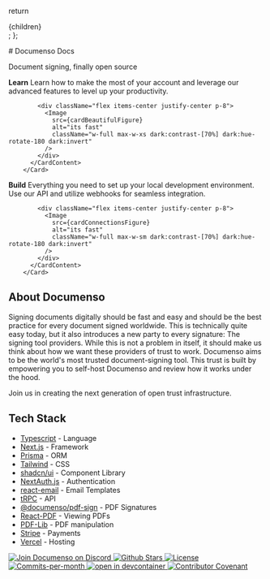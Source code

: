 

  return <div className="p-20">{children}</div>;
};

<Wrapper>

<div className="flex flex-col items-center mb-16">
  # <span className="text-center text-4xl font-bold leading-tight tracking-tight md:text-[48px] lg:text-[64px]">Documenso Docs</span>

  <span className="-mt-1 text-lg">Document signing, finally open source</span>
</div>

<div className="mt-6 grid grid-cols-2 gap-8 md:mt-8">
<Link href="/get-started">
        <Card className="col-span-2 lg:col-span-1 border border-border">
          <CardContent className="grid grid-cols-1 gap-8 p-6 max-h-[460px]">
            <span className="text-foreground/80 leading-relaxed">
              <strong className="block">Learn</strong>
              Learn how to make the most of your account and leverage our advanced features to level up your productivity.
            </span>

            <div className="flex items-center justify-center p-8">
              <Image
                src={cardBeautifulFigure}
                alt="its fast"
                className="w-full max-w-xs dark:contrast-[70%] dark:hue-rotate-180 dark:invert"
              />
            </div>
          </CardContent>
        </Card>

</Link>

<Link href='/local-development'>
        <Card className="col-span-2 lg:col-span-1 border border-border">
          <CardContent className="grid grid-cols-1 gap-8 p-6 max-h-[460px]">
            <span className="text-foreground/80 leading-relaxed">
              <strong className="block">Build</strong>
              Everything you need to set up your local development environment.
              Use our API and utilize webhooks for seamless integration.
            </span>

            <div className="flex items-center justify-center p-8">
              <Image
                src={cardConnectionsFigure}
                alt="its fast"
                className="w-full max-w-sm dark:contrast-[70%] dark:hue-rotate-180 dark:invert"
              />
            </div>
          </CardContent>
        </Card>

</Link>
      </div>

## About Documenso

Signing documents digitally should be fast and easy and should be the best practice for every document signed worldwide. This is technically quite easy today, but it also introduces a new party to every signature: The signing tool providers. While this is not a problem in itself, it should make us think about how we want these providers of trust to work. Documenso aims to be the world's most trusted document-signing tool. This trust is built by empowering you to self-host Documenso and review how it works under the hood.

Join us in creating the next generation of open trust infrastructure.

## Tech Stack

- [Typescript](https://www.typescriptlang.org/) - Language
- [Next.js](https://nextjs.org/) - Framework
- [Prisma](https://www.prisma.io/) - ORM
- [Tailwind](https://tailwindcss.com/) - CSS
- [shadcn/ui](https://ui.shadcn.com/) - Component Library
- [NextAuth.js](https://next-auth.js.org/) - Authentication
- [react-email](https://react.email/) - Email Templates
- [tRPC](https://trpc.io/) - API
- [@documenso/pdf-sign](https://www.npmjs.com/package/@documenso/pdf-sign) - PDF Signatures
- [React-PDF](https://github.com/wojtekmaj/react-pdf) - Viewing PDFs
- [PDF-Lib](https://github.com/Hopding/pdf-lib) - PDF manipulation
- [Stripe](https://stripe.com/) - Payments
- [Vercel](https://vercel.com) - Hosting

<div className="mt-16 flex items-center justify-center gap-4">
  <a href="https://documen.so/discord">
    <img
      src="https://img.shields.io/badge/Discord-documen.so/discord-%235865F2"
      alt="Join Documenso on Discord"
    />
  </a>
  <a href="https://github.com/documenso/documenso/stargazers">
    <img src="https://img.shields.io/github/stars/documenso/documenso" alt="Github Stars" />
  </a>
  <a href="https://github.com/documenso/documenso/blob/main/LICENSE">
    <img src="https://img.shields.io/badge/license-AGPLv3-purple" alt="License" />
  </a>
  <a href="https://github.com/documenso/documenso/pulse">
    <img
      src="https://img.shields.io/github/commit-activity/m/documenso/documenso"
      alt="Commits-per-month"
    />
  </a>
  <a href="https://vscode.dev/redirect?url=vscode://ms-vscode-remote.remote-containers/cloneInVolume?url=https://github.com/documenso/documenso">
    <img
      alt="open in devcontainer"
      src="https://img.shields.io/static/v1?label=Dev%20Containers&message=Enabled&color=blue&logo=visualstudiocode"
    />
  </a>
  <a href="https://github.com/documenso/documenso/blob/main/CODE_OF_CONDUCT.md">
    <img
      src="https://img.shields.io/badge/Contributor%20Covenant-2.1-4baaaa.svg"
      alt="Contributor Covenant"
    />
  </a>
</div>

</Wrapper>
